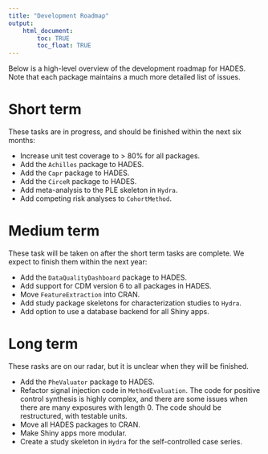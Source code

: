 ```yaml
---
title: "Development Roadmap"
output: 
    html_document:
        toc: TRUE
        toc_float: TRUE
---
```


Below is a high-level overview of the development roadmap for HADES. Note that each package maintains a much more detailed list of issues.

# Short term

These tasks are in progress, and should be finished within the next six months:

- Increase unit test coverage to > 80% for all packages.
- Add the `Achilles` package to HADES.  
- Add the `Capr` package to HADES.  
- Add the `CirceR` package to HADES.  
- Add meta-analysis to the PLE skeleton in `Hydra`.
- Add competing risk analyses to `CohortMethod`.

# Medium term

These task will be taken on after the short term tasks are complete. We expect to finish them within the next year:

- Add the `DataQualityDashboard` package to HADES.
- Add support for CDM version 6 to all packages in HADES.
- Move `FeatureExtraction` into CRAN.
- Add study package skeletons for characterization studies to `Hydra`.
- Add option to use a database backend for all Shiny apps.

# Long term

These rasks are on our radar, but it is unclear when they will be finished.

- Add the `PheValuator` package to HADES. 
- Refactor signal injection code in `MethodEvaluation`. The code for positive control synthesis is highly complex, and there are some issues when there are many exposures with length 0. The code should be restructured, with testable units.
- Move all HADES packages to CRAN.
- Make Shiny apps more modular.
- Create a study skeleton in `Hydra` for the self-controlled case series.
